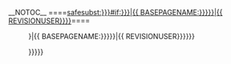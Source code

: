 <noinclude>__NOTOC__
</noinclude>====[[User:{{ {{{|safesubst:}}}#if:{{{1|{{{申请的用戶名|<noinclude>Example</noinclude>}}}}}}|{{ {{{|safesubst:}}}BASEPAGENAME:{{{1|{{{申请的用戶名|<noinclude>Example</noinclude>}}}}}}}}|{{ {{{|safesubst:}}}REVISIONUSER}}}}]]====
:{{status|{{{status|新申請}}}}}<!-- 請勿修改本行，留予授權者填寫 -->
:{{rfp/core|{{ {{{|safesubst:}}}#if:{{{1|{{{申请的用戶名|<noinclude>Example</noinclude>}}}}}}|{{ {{{|safesubst:}}}BASEPAGENAME:{{{1|{{{申请的用戶名|<noinclude>Example</noinclude>}}}}}}}}|{{ {{{|safesubst:}}}REVISIONUSER}}}}}}
:{{{2|{{{申请的理由|{{lorem}}}}}}}}<noinclude>
{{Documentation}}
</noinclude>